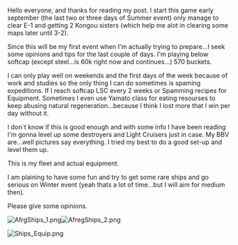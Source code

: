 Hello everyone, and thanks for reading my post. I start this game early september (the last two or three days of Summer event) only manage to clear E-1 and getting 2 Kongou sisters (which help me alot in clearing some maps later until 3-2).

Since this will be my first event when I'm actually trying to prepare...I seek some opinions and tips for the last couple of days. I'm playing below softcap (except steel...is 60k right now and continues...) 570 buckets.

I can only play well on weekends and the first days of the week because of work and studies so the only thing I can do sometimes is spaming expeditions. If I reach softcap LSC every 2 weeks or Spamming recipes for Equipment. Sometimes I even use Yamato class for eating resourses to keep abusing natural regeneration...because I think I lost more that I win per day without it.

I don´t know if this is good enough and with some info I have been reading I'm gonna level up some destroyers and Light Cruisers just in case. My BBV are...well pictures say everything. I tried my best to do a good set-up and level them up.

This is my fleet and actual equipment.

I am plaining to have some fun and try to get some rare ships and go serious on Winter event (yeah thats a lot of time...but I will aim for medium then).

Please give some opinions.

[[File:AfrgShips_1.png|thumb]][[File:AfregShips_2.png|thumb]]

[[File:Ships_Equip.png|thumb]]<ac_metadata title="My first event, planning to clear some maps...Is this enough? Aiming for Easy."> </ac_metadata>
